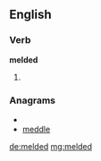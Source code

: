 ==English==

===Verb===
'''melded'''

# {{past of|[[meld]]}}

===Anagrams===
* {{alphagram|ddeelm}}
* [[meddle#English|meddle]]

[[de:melded]]
[[mg:melded]]